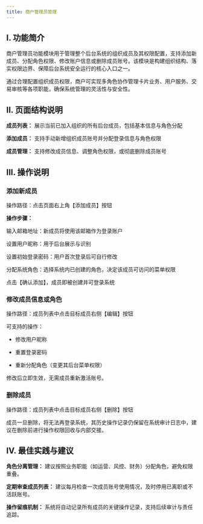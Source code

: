 ```yaml
---
title: 商户管理员管理
---
```


## I. 功能简介

商户管理员功能模块用于管理整个后台系统的组织成员及其权限配置，支持添加新成员、分配角色权限、修改账户信息或删除成员账号。该模块是构建组织结构、落实权限边界、保障后台系统安全运行的核心入口之一。


通过合理配置组织成员权限，商户可实现多角色协作管理卡片业务、用户服务、交易审核等各项职能，确保系统管理的灵活性与安全性。



## II. 页面结构说明


**成员列表：** 展示当前已加入组织的所有后台成员，包括基本信息与角色分配

**添加成员：** 支持手动新增组织成员账号并分配登录信息与角色权限

**成员管理：** 支持修改成员信息、调整角色权限，或彻底删除成员账号

## III. 操作说明

### 添加新成员
操作路径：点击页面右上角【添加成员】按钮

**操作步骤：**

输入邮箱地址：新成员将使用该邮箱作为登录账户

设置用户昵称：用于后台展示与识别

设置初始登录密码：用户首次登录后可自行修改

分配系统角色：选择系统内已创建的角色，决定该成员可访问的菜单权限

点击【确认添加】，成员即被创建并可登录系统



### 修改成员信息或角色
操作路径：成员列表中点击目标成员右侧【编辑】按钮

可支持的操作：

* 修改用户昵称

* 重置登录密码

* 重新分配角色（变更其后台菜单权限）

<Tip> 
修改后立即生效，无需成员重新激活账号。
</Tip>


### 删除成员
操作路径：成员列表中点击目标成员右侧【删除】按钮

<Tip> 

成员一旦删除，将无法再登录系统，其历史操作记录仍保留在系统审计日志中，建议在删除前进行操作权限回收与内部交接。
</Tip>

## IV. 最佳实践与建议
**角色分离管理：** 建议按照业务职能（如运营、风控、财务）分配角色，避免权限重叠。

**定期审查成员列表：** 建议每月检查一次成员账号使用情况，及时停用已离职或不活跃账号。

**操作留痕机制：** 系统将自动记录所有成员的关键操作记录，支持后续审计与责任追踪。

